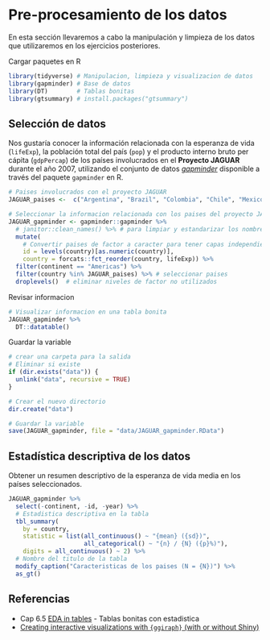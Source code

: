 # Pre-procesamiento de los datos

En esta sección llevaremos a cabo la manipulación y limpieza de los datos que utilizaremos en los ejercicios posteriores.

Cargar paquetes en R

```r
library(tidyverse) # Manipulacion, limpieza y visualizacion de datos
library(gapminder) # Base de datos
library(DT)        # Tablas bonitas
library(gtsummary) # install.packages("gtsummary")
```

## Selección de datos

Nos gustaría conocer la información relacionada con la esperanza de vida (`lifeExp`), la población total del país (`pop`) y el producto interno bruto per cápita (`gdpPercap`) de los países involucrados en el **Proyecto JAGUAR** durante el año 2007, utilizando el conjunto de datos [*gapminder*](https://www.gapminder.org/) disponible a través del paquete `gapminder` en R.

```r
# Paises involucrados con el proyecto JAGUAR
JAGUAR_paises <-  c("Argentina", "Brazil", "Colombia", "Chile", "Mexico", "Peru", "Uruguay")

# Seleccionar la informacion relacionada con los paises del proyecto JAGUAR durante todos los years registrados
JAGUAR_gapminder <- gapminder::gapminder %>% 
  # janitor::clean_names() %>% # para limpiar y estandarizar los nombres de columnas de un data frame
  mutate(
    # Convertir paises de factor a caracter para tener capas independientes por paises en la figura interactiva
    id = levels(country)[as.numeric(country)],
    country = forcats::fct_reorder(country, lifeExp)) %>% 
  filter(continent == "Americas") %>%
  filter(country %in% JAGUAR_paises) %>% # seleccionar paises
  droplevels()  # eliminar niveles de factor no utilizados
```

Revisar informacion

```r
# Visualizar informacion en una tabla bonita
JAGUAR_gapminder %>%
  DT::datatable()
```

Guardar la variable

```r
# crear una carpeta para la salida
# Eliminar si existe
if (dir.exists("data")) {
  unlink("data", recursive = TRUE)
}

# Crear el nuevo directorio
dir.create("data")

# Guardar la variable
save(JAGUAR_gapminder, file = "data/JAGUAR_gapminder.RData")
```

## Estadística descriptiva de los datos

Obtener un resumen descriptivo de la esperanza de vida media en los países seleccionados.

```r
JAGUAR_gapminder %>%
  select(-continent, -id, -year) %>% 
  # Estadistica descriptiva en la tabla
  tbl_summary(
    by = country, 
    statistic = list(all_continuous() ~ "{mean} ({sd})", 
                     all_categorical() ~ "{n} / {N} ({p}%)"),
    digits = all_continuous() ~ 2) %>% 
  # Nombre del titulo de la tabla
  modify_caption("Caracteristicas de los paises (N = {N})") %>%
  as_gt()
```

## Referencias

-   Cap 6.5 [EDA in tables](https://bookdown.org/drki_musa/dataanalysis/exploratory-data-analysis.html#eda-in-tables) - Tablas bonitas con estadistica
-   [Creating interactive visualizations with `{ggiraph}` (with or without Shiny)](https://albert-rapp.de/posts/ggplot2-tips/17_ggiraph/17_ggiraph.html)
